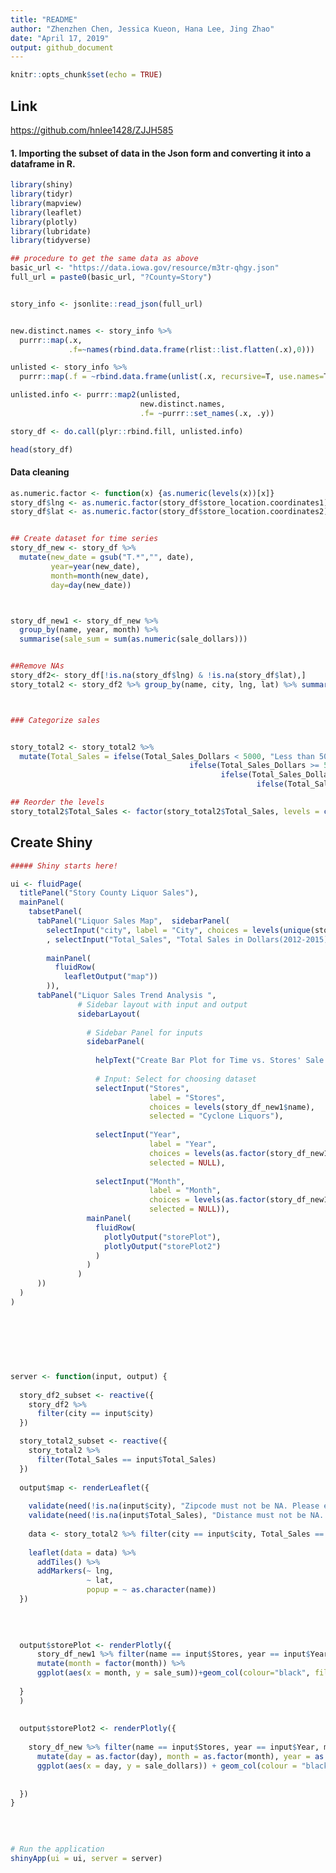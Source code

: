 ```yaml
---
title: "README"
author: "Zhenzhen Chen, Jessica Kueon, Hana Lee, Jing Zhao"
date: "April 17, 2019"
output: github_document
---
```


```r
knitr::opts_chunk$set(echo = TRUE)
```


## Link
[https://github.com/hnlee1428/ZJJH585](https://github.com/hnlee1428/ZJJH585)



#### 1. Importing the subset of data in the Json form and converting it into a dataframe in R.

```r
library(shiny)
library(tidyr)
library(mapview)
library(leaflet)
library(plotly)
library(lubridate)
library(tidyverse)

## procedure to get the same data as above
basic_url <- "https://data.iowa.gov/resource/m3tr-qhgy.json"
full_url = paste0(basic_url, "?County=Story")


story_info <- jsonlite::read_json(full_url)


new.distinct.names <- story_info %>% 
  purrr::map(.x, 
             .f=~names(rbind.data.frame(rlist::list.flatten(.x),0)))

unlisted <- story_info %>% 
  purrr::map(.f = ~rbind.data.frame(unlist(.x, recursive=T, use.names=T)))

unlisted.info <- purrr::map2(unlisted,
                             new.distinct.names,
                             .f= ~purrr::set_names(.x, .y))

story_df <- do.call(plyr::rbind.fill, unlisted.info)

head(story_df)
```

#### Data cleaning

```r
as.numeric.factor <- function(x) {as.numeric(levels(x))[x]}
story_df$lng <- as.numeric.factor(story_df$store_location.coordinates1)
story_df$lat <- as.numeric.factor(story_df$store_location.coordinates2)


## Create dataset for time series 
story_df_new <- story_df %>% 
  mutate(new_date = gsub("T.*","", date),
         year=year(new_date),
         month=month(new_date),
         day=day(new_date)) 



story_df_new1 <- story_df_new %>% 
  group_by(name, year, month) %>% 
  summarise(sale_sum = sum(as.numeric(sale_dollars)))


##Remove NAs
story_df2<- story_df[!is.na(story_df$lng) & !is.na(story_df$lat),]
story_total2 <- story_df2 %>% group_by(name, city, lng, lat) %>% summarise(Total_Sales_Dollars = sum(as.numeric(sale_dollars))) 



### Categorize sales


story_total2 <- story_total2 %>%
  mutate(Total_Sales = ifelse(Total_Sales_Dollars < 5000, "Less than 5000",
                                        ifelse(Total_Sales_Dollars >= 5000 & Total_Sales_Dollars <= 10000, "5000 ~ 10,000",
                                               ifelse(Total_Sales_Dollars > 10000 & Total_Sales_Dollars < 30000, "10,000 ~ 30,000",
                                                       ifelse(Total_Sales_Dollars >= 30000 & Total_Sales_Dollars <= 60000, "30,000 ~ 60,000", NA)))))

## Reorder the levels
story_total2$Total_Sales <- factor(story_total2$Total_Sales, levels = c("Less than 5000", "5000 ~ 10,000", "10,000 ~ 30,000","30,000 ~ 60,000"))

```



## Create Shiny

```r


##### Shiny starts here!

ui <- fluidPage(
  titlePanel("Story County Liquor Sales"),
  mainPanel(
    tabsetPanel(
      tabPanel("Liquor Sales Map",  sidebarPanel(
        selectInput("city", label = "City", choices = levels(unique(story_df2$city)), selected = "AMES")
        , selectInput("Total_Sales", "Total Sales in Dollars(2012-2015)", choices = levels(as.factor(story_total2$Total_Sales)), selected = "Less than 30000")),
        
        mainPanel(
          fluidRow( 
            leafletOutput("map"))
        )), 
      tabPanel("Liquor Sales Trend Analysis ",
               # Sidebar layout with input and output
               sidebarLayout(
                 
                 # Sidebar Panel for inputs
                 sidebarPanel(
                   
                   helpText("Create Bar Plot for Time vs. Stores' Sale."),
                   
                   # Input: Select for choosing dataset
                   selectInput("Stores",
                               label = "Stores",
                               choices = levels(story_df_new1$name),
                               selected = "Cyclone Liquors"),
                   
                   selectInput("Year", 
                               label = "Year",
                               choices = levels(as.factor(story_df_new1$year)),
                               selected = NULL),
                   
                   selectInput("Month",
                               label = "Month",
                               choices = levels(as.factor(story_df_new1$month)),
                               selected = NULL)),
                 mainPanel(
                   fluidRow( 
                     plotlyOutput("storePlot"),
                     plotlyOutput("storePlot2")
                   )
                 )
               )
      )) 
  )
)
  
  
  
 
  
  
  
server <- function(input, output) {
  
  story_df2_subset <- reactive({
    story_df2 %>%
      filter(city == input$city)
  })

  story_total2_subset <- reactive({
    story_total2 %>%
      filter(Total_Sales == input$Total_Sales)
  })
  
  output$map <- renderLeaflet({
    
    validate(need(!is.na(input$city), "Zipcode must not be NA. Please enter a zip code"))
    validate(need(!is.na(input$Total_Sales), "Distance must not be NA. Please enter a valid distance"))
    
    data <- story_total2 %>% filter(city == input$city, Total_Sales == input$Total_Sales)
  
    leaflet(data = data) %>%
      addTiles() %>%
      addMarkers(~ lng,
                 ~ lat,
                 popup = ~ as.character(name))
  })
    
  
  

  output$storePlot <- renderPlotly({
      story_df_new1 %>% filter(name == input$Stores, year == input$Year) %>%
      mutate(month = factor(month)) %>%
      ggplot(aes(x = month, y = sale_sum))+geom_col(colour="black", fill="#DD8888")
    
  }
  ) 
  
  
  output$storePlot2 <- renderPlotly({
    
    story_df_new %>% filter(name == input$Stores, year == input$Year, month == input$Month) %>%
      mutate(day = as.factor(day), month = as.factor(month), year = as.factor(year), sale_dollars = as.numeric(sale_dollars)) %>%
      ggplot(aes(x = day, y = sale_dollars)) + geom_col(colour = "black", fill = "#7fcdbb")
    
    
  })
}
  
  
  

# Run the application 
shinyApp(ui = ui, server = server)





```